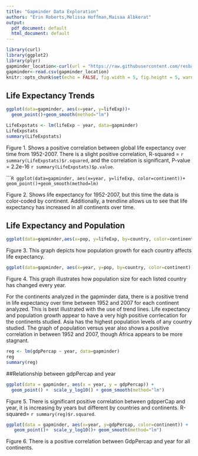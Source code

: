 ```yaml
---
title: "Gapminder Data Exploration"
authors: "Erin Roberts,Melissa Hoffman,Maisaa Albkerat"
output:
  pdf_document: default
  html_document: default
---
```


```r
library(curl)
library(ggplot2)
library(plyr)
gapminder_location<-curl(url = "https://raw.githubusercontent.com/resbaz/r-novice-gapminder-files/master/data/gapminder-FiveYearData.csv")
gapminder<-read.csv(gapminder_location)
knitr::opts_chunk$set(echo = FALSE, fig.width = 5, fig.height = 5, warning = FALSE, message = FALSE)
```

\begin{center} 
Erin Roberts, Melissa Hoffman, Maisaa Albkerat
\end{center}
\vspace{12pt}

## Life Expectancy Trends
\vspace{12pt}

```R
ggplot(data=gapminder, aes(x=year, y=lifeExp))+
  geom_point()+geom_smooth(method="lm")
```

```R
LifeExpstats <- lm(lifeExp ~ year, data=gapminder)
LifeExpstats
summary(LifeExpstats)
```

Figure 1. Shows a positive correlation between global life expectancy over time from 1952-2007. There is a slight positive correlation, R-squared = `r summary(LifeExpstats)$r.squared`, and the correlation is significant, P-value = 2.2e-16 `r summary(LifeExpstats)$p.value`.  
\vspace{20pt}


``````R
ggplot(data=gapminder, aes(x=year, y=lifeExp, color=continent))+
  geom_point()+geom_smooth(method=lm)
```

Figure 2. Shows life expectancy for 1952-2007, but this time the data is color-coded by continent. Additionally, a trendline allows us to see that life expectancy has increased in all continents over time.


## Life Expectancy and Population
\vspace{12pt}

```r
ggplot(data=gapminder,aes(x=pop, y=lifeExp, by=country, color=continent)) + geom_line() + geom_point()

```

Figure 3. This graph depicts how population growth for each country affects life expectancy.
\vspace{20pt}

```r
ggplot(data=gapminder, aes(x=year, y=pop, by=country, color=continent)) + geom_line() + geom_point()
```

Figure 4. This graph illustrates how population size for each listed country has changed every year.

  For the continents analyzed in the gapminder data, there is a positive trend in life expectancy over time between 1952 and 2007 for each continent analyzed. This is best illustrated with the use of trend lines. Life expectancy and population growth appear to have a very high positive corrlecation for the continents studied. Asia has the highest population levels of any country studied. The graph of population versus year also shows a positive correlation in between 1952 and 2007, though Africa appears to be more stagnant.

  

```r
reg <- lm(gdpPercap ~ year, data=gapminder)
reg
summary(reg)
```

##Relationship between gdpPercap and year
\vspace{12pt}

```r
ggplot(data = gapminder, aes(x = year, y = gdpPercap)) +
  geom_point() +  scale_y_log10() + geom_smooth(method="lm")

```

Figure 5. There is significant positive correlation between gdpperCap and year, it is increasing by years but different by countries and continents.
R-squared= `r summary(reg)$r.squared`. 
\vspace{20pt}


```r
ggplot(data = gapminder, aes(x=year, y=gdpPercap, color=continent)) +
   geom_point()+  scale_y_log10()+ geom_smooth(method="lm")

```

Figure 6. There is a positive correlation between GdpPercap and year for all continents.


